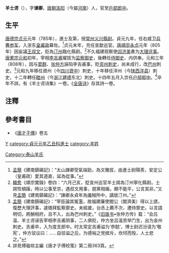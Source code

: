 '''羊士谔'''（{{bd|？||？||}}），字'''谏卿'''，[[唐朝|唐朝]][[洛阳|洛阳]]（今屬[[河南|河南]]）人，官至[[戶部郎中|戶部郎中]]。

== 生平 ==
[[唐德宗|唐德宗]][[貞元_(唐朝)|贞元]]元年（785年），進士及第，授[[常州|常州]][[义兴|义兴]][[縣尉|縣尉]]。貞元九年，任右威卫[[兵曹参军|兵曹参军]]，入浙东[[皇甫政|皇甫政]]幕佐。<ref>[[孟簡|孟簡]]《建南鎮碣記》：“太山諫卿受氣端勁，為文雅拔，由進士尉陽羨，安定公（皇甫政）愛其道直，延為從事。”</ref>贞元末年，充任宣歙巡官。[[唐順宗|唐順宗]][[永貞_(唐順宗)|永贞]]元年（805年）因妄議[[王叔文|王叔文]]，贬為[[汀州|汀州]]臨化縣尉。<ref>[[韓愈|韓愈]]《順宗實錄》卷四：“六月己亥，貶宣州巡官羊士諤為汀州寧化縣尉。士諤性傾躁，時以公事至京，遇叔文用事，朋黨相煽，頗不能平，公言其非。”又見[[孟簡|孟簡]]《建南鎮碣記》：“諫卿永貞年為讒賊所中，謫居汀州。”</ref>不久福建观察使[[阎济美|阎济美]]奏为[[大理评事|大理评事]]。[[唐憲宗|唐憲宗]][[元和_(唐朝)|元和]]初年，宰相[[李吉甫|李吉甫]]擢拔为[[监察御史|监察御史]]，後轉任[[侍御史|侍御史]]、内供奉。元和三年（808年），因与[[窦群|窦群]]、[[张仲方|张仲方]]誣陷李吉甫事，贬[[资州|资州]][[刺史|刺史]]，尚未成行，改[[巴州|巴州]]刺史。<ref>[[孟簡|孟簡]]《建南鎮碣記》：“宰臣論其冤濫，故福建廉使閻公（閻濟美）得以上請，復歷大理評事，遽徵拜監察禦史。未經歲，台丞上薦不次，遷侍禦史。以言語明切，將酬相府，且不入，出為巴州刺史。”《[[旧唐书|旧唐书]]•张仲方传》载：“会吕温、羊士谔诬告宰相李吉甫阴事，二人俱贬，仲方坐吕温贡举门生，出为金州刺史。吉甫卒，入为度支郎中。时太常定吉甫谥为‘恭懿’，博士尉迟汾请为‘敬宪’，仲方驳议曰：……自驳谥之后，为德裕之党摈斥，坎坷而殁，人士悲之。”</ref>元和九年移任資州（今[[四川|四川]][[資中|資中]]）刺史，十年移任洋州（今[[陕西|陕西]][[洋县|洋县]]）刺史，十二年轉任[[睦州|睦州]]（今[[浙江|浙江]][[建德|建德]]东北）刺史。十四年五月入京任[[户部|户部]][[郎中|郎中]]。<ref>詳見傅璇琮主編《唐才子傅校笺》第二冊363頁。</ref>卒年不詳。有《羊士谔诗集》一卷。《[[全唐诗|全唐诗]]》存其詩一卷。

==注釋==
{{reflist|2}}

==參考書目==
*《[[唐才子傳|唐才子傳]]》卷五

[[category:唐朝官員|Y]]
[[category:貞元元年乙丑科進士|category:貞元元年乙丑科進士]]
[[category:羊姓|category:羊姓]]
[[Category:泰山羊氏|Category:泰山羊氏]]